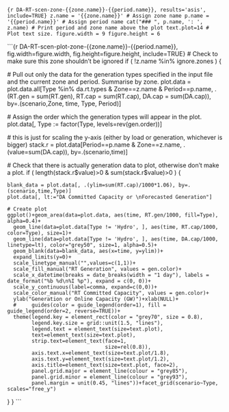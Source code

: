 
```{r DA-RT-scen-zone-{{zone.name}}-{{period.name}}, results='asis', include=TRUE}
z.name = '{{zone.name}}' # Assign zone name
p.name = '{{period.name}}' # Assign period name
cat("### ", p.name, ': ', z.name) # Print period and zone name above the plot
text.plot=14 # Plot text size.
figure.width = 9
figure.height = 6
```

```{r DA-RT-scen-plot-zone-{{zone.name}}-{{period.name}}, fig.width=figure.width, fig.height=figure.height, include=TRUE}
# Check to make sure this zone shouldn't be ignored
if ( !z.name %in% ignore.zones ) {
  
  # Pull out only the data for the generation types specified in the input file and the current zone and period. Summarise by zone.
  plot.data = plot.data.all[Type %in% da.rt.types & Zone==z.name & Period==p.name, 
                            .(RT.gen = sum(RT.gen), RT.cap = sum(RT.cap), DA.cap = sum(DA.cap)), 
                            by=.(scenario,Zone, time, Type, Period)]
  
  # Assign the order which the generation types will appear in the plot.
  plot.data[, Type := factor(Type, levels=rev(gen.order))]
  
  # this is just for scaling the y-axis (either by load or generation, whichever is bigger)
  stack.r = plot.data[Period==p.name & Zone==z.name, .(value=sum(DA.cap)), by=.(scenario,time)]
  
  # Check that there is actually generation data to plot, otherwise don't make a plot.
  if ( length(stack.r$value)>0 & sum(stack.r$value)>0 ) {
    
    blank_data = plot.data[, .(ylim=sum(RT.cap)/1000*1.06), by=.(scenario,time,Type)]
    plot.data[, lt:="DA Committed Capacity or \nForecasted Generation"]
    
    # Create plot
    ggplot()+geom_area(data=plot.data, aes(time, RT.gen/1000, fill=Type), alpha=0.4)+
      geom_line(data=plot.data[Type != 'Hydro', ], aes(time, RT.cap/1000, color=Type), size=1)+
      geom_line(data=plot.data[Type != 'Hydro', ], aes(time, DA.cap/1000, linetype=lt), color="grey50", size=1, alpha=0.5)+
      geom_blank(data=blank_data, aes(x=time, y=ylim))+
      expand_limits(y=0)+
      scale_linetype_manual("",values=c(1,1))+
      scale_fill_manual("RT Generation", values = gen.color)+
      scale_x_datetime(breaks = date_breaks(width = "1 day"), labels = date_format("%b %d\n%I %p"), expand = c(0, 0))+
      scale_y_continuous(label=comma, expand=c(0,0))+
      scale_color_manual("RT Committed Capacity", values = gen.color)+
      ylab("Generation or Online Capacity (GW)")+xlab(NULL)+
      #     guides(color = guide_legend(order=1), fill = guide_legend(order=2, reverse=TRUE))+
      theme(legend.key = element_rect(color = "grey70", size = 0.8),
            legend.key.size = grid::unit(1.5, "lines"), 
            legend.text = element_text(size=text.plot), 
            text=element_text(size=text.plot), 
            strip.text=element_text(face=1, 
                                    size=rel(0.8)), 
            axis.text.x=element_text(size=text.plot/1.8), 
            axis.text.y=element_text(size=text.plot/1.2), 
            axis.title=element_text(size=text.plot, face=2),
            panel.grid.major = element_line(colour = "grey85"),
            panel.grid.minor = element_line(colour = "grey93"),
            panel.margin = unit(0.45, "lines"))+facet_grid(scenario~Type, scales="free_y")
    
  }
}
```
